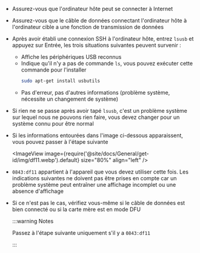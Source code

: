 * Assurez-vous que l'ordinateur hôte peut se connecter à Internet
* Assurez-vous que le câble de données connectant l'ordinateur hôte à l'ordinateur cible a une fonction de transmission de données
* Après avoir établi une connexion SSH à l'ordinateur hôte, entrez `lsusb` et appuyez sur Entrée, les trois situations suivantes peuvent survenir :
    * Affiche les périphériques USB reconnus
    * Indique qu'il n'y a pas de commande `ls`, vous pouvez exécuter cette commande pour l'installer
        ```bash
        sudo apt-get install usbutils
        ```
    * Pas d'erreur, pas d'autres informations (problème système, nécessite un changement de système)
* Si rien ne se passe après avoir tapé `lsusb`, c'est un problème système sur lequel nous ne pouvons rien faire, vous devez changer pour un système connu pour être normal
* Si les informations entourées dans l'image ci-dessous apparaissent, vous pouvez passer à l'étape suivante
    
    <ImageView image={require('@site/docs/General/get-id/img/df11.webp').default} size="80%" align="left" /> 

* `0843:df11` appartient à l'appareil que vous devez utiliser cette fois. Les indications suivantes ne doivent pas être prises en compte car un problème système peut entraîner une affichage incomplet ou une absence d'affichage
* Si ce n'est pas le cas, vérifiez vous-même si le câble de données est bien connecté ou si la carte mère est en mode DFU

    :::warning Notes

    Passez à l'étape suivante uniquement s'il y a `0843:df11`

    :::